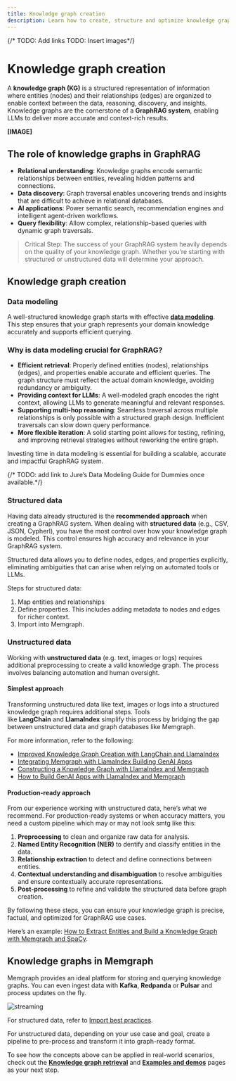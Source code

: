 ```yaml
---
title: Knowledge graph creation
description: Learn how to create, structure and optimize knowledge graphs using Memgraph, enabling graph-based data insights. 
---
```


{/* TODO: Add links
    TODO: Insert images*/}

# Knowledge graph creation

A **knowledge graph (KG)** is a structured representation of information where entities (nodes) and their relationships (edges) are organized to enable context between the data, reasoning, discovery, and insights. Knowledge graphs are the cornerstone of a **GraphRAG system**, enabling LLMs to deliver more accurate and context-rich results.

**[IMAGE]**

## The role of knowledge graphs in GraphRAG

- **Relational understanding**: Knowledge graphs encode semantic relationships between entities, revealing hidden patterns and connections.
- **Data discovery**: Graph traversal enables uncovering trends and insights that are difficult to achieve in relational databases.
- **AI applications**: Power semantic search, recommendation engines and intelligent agent-driven workflows.
- **Query flexibility**: Allow complex, relationship-based queries with dynamic graph traversals.

> Critical Step: The success of your GraphRAG system heavily depends on the quality of your knowledge graph. Whether you’re starting with structured or unstructured data will determine your approach.
> 

## Knowledge graph creation

### Data modeling

A well-structured knowledge graph starts with effective [**data modeling**](/data-modeling). This step ensures that your graph represents your domain knowledge accurately and supports efficient querying.

### Why is data modeling crucial for GraphRAG?

- **Efficient retrieval**: Properly defined entities (nodes), relationships (edges), and properties enable accurate and efficient queries. The graph structure must reflect the actual domain knowledge, avoiding redundancy or ambiguity.
- **Providing context for LLMs**: A well-modeled graph encodes the right context, allowing LLMs to generate meaningful and relevant responses.
- **Supporting multi-hop reasoning**: Seamless traversal across multiple relationships is only possible with a structured graph design. Inefficient traversals can slow down query performance.
- **More flexible iteration**: A solid starting point allows for testing, refining, and improving retrieval strategies without reworking the entire graph.

Investing time in data modeling is essential for building a scalable, accurate and impactful GraphRAG system.

<Cards>
  <Cards.Card
    title="Read more about data modeling"
    href="/data-modeling"
  />
    <Cards.Card
    title="Data modeling guide"
    href="https://memgraph.com/blog"
  />
</Cards>

{/* TODO: add link to Jure’s Data Modeling Guide for Dummies once available.*/}

### Structured data

Having data already structured is the **recommended approach** when creating a GraphRAG system. When dealing with **structured data** (e.g., CSV, JSON, Cypherl), you have the most control over how your knowledge graph is modeled. This control ensures high accuracy and relevance in your GraphRAG system.

Structured data allows you to define nodes, edges, and properties explicitly, eliminating ambiguities that can arise when relying on automated tools or LLMs.

Steps for structured data:

1. Map entities and relationships
2. Define properties. This includes adding metadata to nodes and edges for richer context.
3. Import into Memgraph.

<Cards>
  <Cards.Card
    title="Read more about data migration"
    href="/data-migration"
  />
    <Cards.Card
    title="Import best practices"
    href="/data-migration/best-practices"
  />
</Cards>

### Unstructured data

Working with **unstructured data** (e.g. text, images or logs) requires additional preprocessing to create a valid knowledge graph. The process involves balancing automation and human oversight.

#### Simplest approach

Transforming unstructured data like text, images or logs into a structured knowledge graph requires additional steps. Tools like **LangChain** and **LlamaIndex** simplify this process by bridging the gap between unstructured data and graph databases like Memgraph.

<Cards>
  <Cards.Card
    title="LlamaIndex"
    href="/ai-ecosystem/integrations#llamaindex"
  />
    <Cards.Card
    title="LangChain"
    href="/ai-ecosystem/integrations#langchain"
  />
</Cards>

For more information, refer to the following:

- [Improved Knowledge Graph Creation with LangChain and LlamaIndex](https://memgraph.com/blog/improved-knowledge-graph-creation-langchain-llamaindex)
- [Integrating Memgraph with LlamaIndex Building GenAI Apps](https://memgraph.com/blog/integrating-memgraph-llamaindex-genai-apps)
- [Constructing a Knowledge Graph with LlamaIndex and Memgraph](https://www.llamaindex.ai/blog/constructing-a-knowledge-graph-with-llamaindex-and-memgraph)
- [How to Build GenAI Apps with LlamaIndex and Memgraph](https://www.youtube.com/watch?v=CRc0yHsmCXA)

#### Production-ready approach

From our experience working with unstructured data, here’s what we recommend. For production-ready systems or when accuracy matters, you need a custom pipeline which may or may not look smtg like this:

1. **Preprocessing** to clean and organize raw data for analysis.
2. **Named Entity Recognition (NER)** to dentify and classify entities in the data.
3. **Relationship extraction** to detect and define connections between entities.
4. **Contextual understanding and disambiguation** to resolve ambiguities and ensure contextually accurate representations.
5. **Post-processing** to refine and validate the structured data before graph creation.

By following these steps, you can ensure your knowledge graph is precise, factual, and optimized for GraphRAG use cases.

Here’s an example: [How to Extract Entities and Build a Knowledge Graph with Memgraph and SpaCy](https://memgraph.com/blog/extract-entities-build-knowledge-graph-memgraph-spacy). 

## Knowledge graphs in Memgraph

Memgraph provides an ideal platform for storing and querying knowledge graphs. You can even ingest data with **Kafka**, **Redpanda** or **Pulsar** and process updates on the fly.

![streaming](/pages/ai-ecosystem/streaming.png)

For structured data, refer to [Import best practices](https://memgraph.com/docs/data-migration/best-practices). 

For unstructured data, depending on your use case and goal, create a pipeline to pre-process and transform it into graph-ready format.

<Cards>
  <Cards.Card
    title="Read more about knowledge graphs"
    href="/data-modeling/knowledge-graph"
  />
</Cards>

To see how the concepts above can be applied in real-world scenarios, check out the [**Knowledge graph retrieval**](/ai-ecosystem/graph-rag/knowledge-retrieval) and [**Examples and demos**](/ai-ecosystem/graph-rag/examples-and-demos) pages as your next step.

<CommunityLinks/>